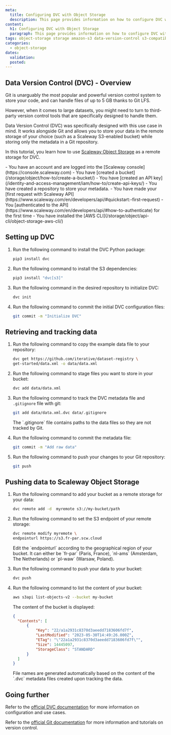 ```yaml
---
meta:
  title: Configuring DVC with Object Storage
  description: This page provides information on how to configure DVC with Scaleway Object Storage.
content:
  h1: Configuring DVC with Object Storage
  paragraph: This page provides information on how to configure DVC with Scaleway Object Storage.
tags: object-storage storage amazon-s3 data-version-control s3-compatible dvc-bucket machine-learning data-science
categories:
  - object-storage
dates:
  validation: 
  posted: 
---
```


## Data Version Control (DVC) - Overview

Git is unarguably the most popular and powerful version control system to store your code, and can handle files of up to 5 GB thanks to Git LFS.

However, when it comes to large datasets, you might need to turn to third-party version control tools that are specifically designed to handle them. 

Data Version Control (DVC) was specifically designed with this use case in mind. It works alongside Git and allows you to store your data in the remote storage of your choice (such as a Scaleway S3-enabled bucket) while storing only the metadata in a Git repository.

In this tutorial, you learn how to use [Scaleway Object Storage](https://www.scaleway.com/en/object-storage/) as a remote storage for DVC.

<Macro id="requirements" >
 
<Message type="requirement">
  - You have an account and are logged into the [Scaleway console](https://console.scaleway.com)
  - You have [created a bucket](/storage/object/how-to/create-a-bucket/)
  - You have [created an API key](/identity-and-access-management/iam/how-to/create-api-keys/)
  - You have created a repository to store your metadata.
  - You have made your [first request with Scaleway API](https://www.scaleway.com/en/developers/api/#quickstart:-first-request)
  - You [authenticated to the API](https://www.scaleway.com/en/developers/api/#how-to-authenticate) for the first time 
  - You have installed the [AWS CLI](/storage/object/api-cli/object-storage-aws-cli/)
</Message> 

## Setting up DVC

1. Run the following command to install the DVC Python package:
    ```bash
    pip3 install dvc
    ```

2. Run the following command to install the S3 dependencies:
    ```bash
    pip3 install "dvc[s3]"
    ```

3. Run the following command in the desired repository to initialize DVC:
    ```bash
    dvc init
    ```

4. Run the following command to commit the initial DVC configuration files:
    ```bash
    git commit -m "Initialize DVC"
    ```

## Retrieving and tracking data

1. Run the following command to copy the example data file to your repository:
    ```bash
    dvc get https://github.com/iterative/dataset-registry \
    get-started/data.xml -o data/data.xml
    ```

2. Run the following command to stage files you want to store in your bucket:
    ```bash
    dvc add data/data.xml
    ```

3. Run the following command to track the DVC metadata file and `.gitignore` file with git:
    ```bash
    git add data/data.xml.dvc data/.gitignore
    ```

    <Message type="note">
      The `.gitignore` file contains paths to the data files so they are not tracked by Git.
    </Message>

4. Run the following command to commit the metadata file:
    ```bash
    git commit -m "Add raw data"
    ```

5. Run the following command to push your changes to your Git repository:
   ```bash
   git push
   ```
  
## Pushing data to Scaleway Object Storage

1. Run the following command to add your bucket as a remote storage for your data:
   ```bash
   dvc remote add -d  myremote s3://my-bucket/path
   ```

2. Run the following command to set the S3 endpoint of your remote storage:
    ```bash
    dvc remote modify myremote \
    endpointurl https://s3.fr-par.scw.cloud
    ```

    <Message type="note">
      Edit the `endpointurl` according to the geographical region of your bucket. It can either be `fr-par` (Paris, France), `nl-ams` (Amsterdam, The Netherlands) or `pl-waw` (Warsaw, Poland).
    </Message>

3. Run the following command to push your data to your bucket:
    ```bash
    dvc push
    ```

4. Run the following command to list the content of your bucket:
    ```bash
    aws s3api list-objects-v2 --bucket my-bucket
    ```

    The content of the bucket is displayed:

    ```json
    {
      "Contents": [
          {
              "Key": "22/a1a2931c8370d3aeedd7183606fd7f",
              "LastModified": "2023-05-30T14:49:26.000Z",
              "ETag": "\"22a1a2931c8370d3aeedd7183606fd7f\"",
              "Size": 14445097,
              "StorageClass": "STANDARD"
          }
      ]
    }
    ```

    <Message type="note">
      File names are generated automatically based on the content of the `.dvc` metadata files created upon tracking the data.
    </Message>

## Going further

Refer to the [official DVC documentation](https://dvc.org/doc) for more information on configuration and use cases.

Refer to the [official Git documentation](https://git-scm.com/doc) for more information and tutorials on version control. 
